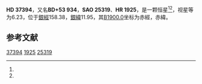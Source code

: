 {{Starbox begin
| name = HD 37394
}}
{{Starbox observe
| epoch = [[J2000.0|J2000.0]]
| constell = [[御夫座|御夫座]]<ref name=SIMBAD>{{cite web
 | url=http://simbad.u-strasbg.fr/simbad/sim-id?Ident=HR+1925
 | title=Pulsating variable Star
 | publisher=Centre de Données astronomiques de Strasbourg
 | work=SIMBAD
 | accessdate=2012-07-13
 | archive-date=2022-02-17
 | archive-url=https://web.archive.org/web/20220217081522/http://simbad.u-strasbg.fr/simbad/sim-id?Ident=HR+1925
 }}</ref><ref name=DATA>{{cite web
 | url=http://vizier.u-strasbg.fr/viz-bin/VizieR-5?-out.add=.&-source=5050&-corr=PK=HR&-out.max=9999&HR=1925
 | title=VizieR Detailed Page
 | accessdate=2012-07-13
 | archive-date=2016-03-04
 | archive-url=https://web.archive.org/web/20160304221154/http://vizier.u-strasbg.fr/viz-bin/VizieR-5?-out.add=.&-source=5050&-corr=PK=HR&-out.max=9999&HR=1925
 | dead-url=no
 }}</ref>
| 星官 = 
| ra = {{RA|5|41|20.3}}<ref name=SIMBAD /><ref name=DATA />
| dec = {{DEC|+53|28|52}}<ref name=SIMBAD /><ref name=DATA />
| appmag_v = 6.23<ref name=SIMBAD /><ref name=DATA />
}}
{{Starbox character
| class = K1V<ref name=SIMBAD /><ref name=DATA />
| b-v = 0.84<ref name=SIMBAD /><ref name=DATA />
| u-b = 0.51<ref name=SIMBAD /><ref name=DATA />
| r-i = 0.43<ref name=SIMBAD /><ref name=DATA />
| variable = 
}}
{{Starbox astrometry
| radial_v = 0.51
| prop_mo_ra = 2
| parallax = 0.081
| p_error = 
}}
{{Starbox catalog
| names =BD+53 934，[[SAO星表|SAO]] 25319，[[HD星表|HD]] 37394，[[HR星表|HR]] 1925}}
{{Starbox reference |Simbad=HR+1925}}
{{Starbox end}}

'''HD 37394'''，又名'''BD+53 934'''，'''SAO 25319'''、'''HR 1925'''，是一颗恒星<ref name=SIMBAD /><ref name=DATA />，视星等为6.23，位于[[銀道座標系|銀經]]158.38，[[銀道座標系|銀緯]]11.95，其[[B1900.0|B1900.0]]坐标为赤經{{RA|5|33|13.4}}，赤緯{{DEC|+53|11.95|26}}。

== 参考文献 ==
{{reflist}}

{{star-stub}}

[[Category:HD和HDE天體|37394]]
[[Category:HR天體|1925]]
[[Category:SAO天體|25319]]